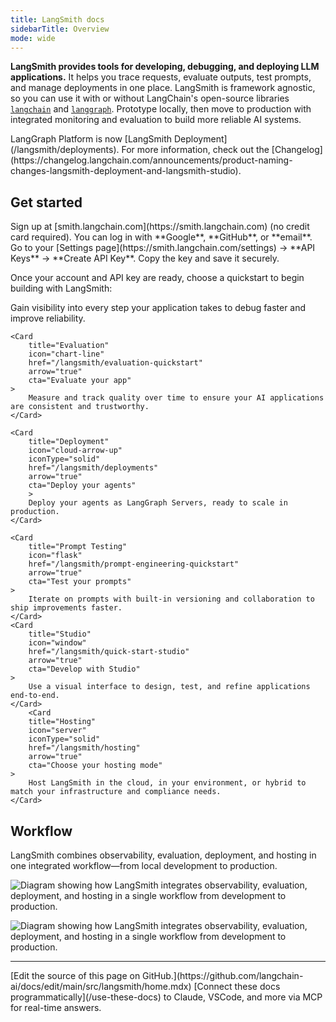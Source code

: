 ```yaml
---
title: LangSmith docs
sidebarTitle: Overview
mode: wide
---
```


**LangSmith provides tools for developing, debugging, and deploying LLM applications.**
It helps you trace requests, evaluate outputs, test prompts, and manage deployments in one place.
LangSmith is framework agnostic, so you can use it with or without LangChain's open-source libraries
[`langchain`](/oss/python/langchain/overview) and [`langgraph`](/oss/python/langgraph/overview).
Prototype locally, then move to production with integrated monitoring and evaluation to build more reliable AI systems.

<Callout icon="bullhorn" color="#DFC5FE" iconType="regular">
LangGraph Platform is now [LangSmith Deployment](/langsmith/deployments). For more information, check out the [Changelog](https://changelog.langchain.com/announcements/product-naming-changes-langsmith-deployment-and-langsmith-studio).
</Callout>

## Get started

<Steps>
    <Step title="Create an account" icon="user-plus">
        Sign up at [smith.langchain.com](https://smith.langchain.com) (no credit card required).
        You can log in with **Google**, **GitHub**, or **email**.
    </Step>
    <Step title="Create an API key" icon="key">
        Go to your [Settings page](https://smith.langchain.com/settings) → **API Keys** → **Create API Key**.
        Copy the key and save it securely.
    </Step>
</Steps>

Once your account and API key are ready, choose a quickstart to begin building with LangSmith:

<Columns cols={3}>
    <Card
        title="Observability"
        icon="magnifying-glass"
        href="/langsmith/observability-quickstart"
        arrow="true"
        cta="Start tracing"
    >
        Gain visibility into every step your application takes to debug faster and improve reliability.
    </Card>

    <Card
        title="Evaluation"
        icon="chart-line"
        href="/langsmith/evaluation-quickstart"
        arrow="true"
        cta="Evaluate your app"
    >
        Measure and track quality over time to ensure your AI applications are consistent and trustworthy.
    </Card>

    <Card
        title="Deployment"
        icon="cloud-arrow-up"
        iconType="solid"
        href="/langsmith/deployments"
        arrow="true"
        cta="Deploy your agents"
        >
        Deploy your agents as LangGraph Servers, ready to scale in production.
    </Card>

    <Card
        title="Prompt Testing"
        icon="flask"
        href="/langsmith/prompt-engineering-quickstart"
        arrow="true"
        cta="Test your prompts"
    >
        Iterate on prompts with built-in versioning and collaboration to ship improvements faster.
    </Card>
    <Card
        title="Studio"
        icon="window"
        href="/langsmith/quick-start-studio"
        arrow="true"
        cta="Develop with Studio"
    >
        Use a visual interface to design, test, and refine applications end-to-end.
    </Card>
        <Card
        title="Hosting"
        icon="server"
        iconType="solid"
        href="/langsmith/hosting"
        arrow="true"
        cta="Choose your hosting mode"
    >
        Host LangSmith in the cloud, in your environment, or hybrid to match your infrastructure and compliance needs.
    </Card>
</Columns>

## Workflow

LangSmith combines observability, evaluation, deployment, and hosting in one integrated workflow—from local development to production.

<img
    className="block dark:hidden"
    src="/langsmith/images/overview-light.svg"
    alt="Diagram showing how LangSmith integrates observability, evaluation, deployment, and hosting in a single workflow from development to production."
/>

<img
    className="hidden dark:block"
    src="/langsmith/images/overview-dark.svg"
    alt="Diagram showing how LangSmith integrates observability, evaluation, deployment, and hosting in a single workflow from development to production."
/>

---

<Callout icon="pen-to-square" iconType="regular">
    [Edit the source of this page on GitHub.](https://github.com/langchain-ai/docs/edit/main/src/langsmith/home.mdx)
</Callout>
<Tip icon="terminal" iconType="regular">
    [Connect these docs programmatically](/use-these-docs) to Claude, VSCode, and more via MCP for    real-time answers.
</Tip>
